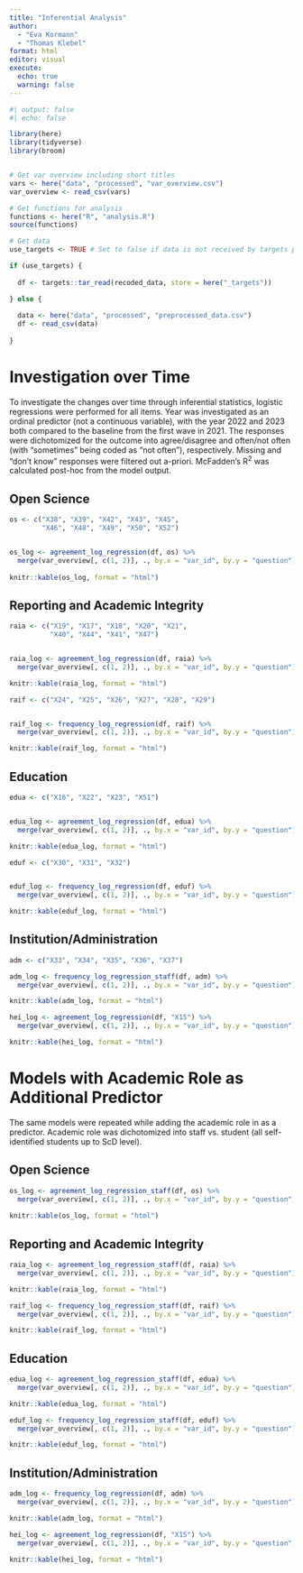 ```yaml
---
title: "Inferential Analysis"
author:
  - "Eva Kormann"
  - "Thomas Klebel"
format: html
editor: visual
execute: 
  echo: true
  warning: false
---
```


```r
#| output: false
#| echo: false

library(here)
library(tidyverse)
library(broom)


# Get var overview including short titles
vars <- here("data", "processed", "var_overview.csv")
var_overview <- read_csv(vars)

# Get functions for analysis
functions <- here("R", "analysis.R")
source(functions)

# Get data
use_targets <- TRUE # Set to false if data is not received by targets pipeline

if (use_targets) {
  
  df <- targets::tar_read(recoded_data, store = here("_targets"))

} else {
  
  data <- here("data", "processed", "preprocessed_data.csv")
  df <- read_csv(data)
  
}
```

# Investigation over Time

To investigate the changes over time through inferential statistics, logistic regressions were performed for all items. Year was investigated as an ordinal predictor (not a continuous variable), with the year 2022 and 2023 both compared to the baseline from the first wave in 2021. The responses were dichotomized for the outcome into agree/disagree and often/not often (with "sometimes" being coded as "not often"), respectively. Missing and "don't know" responses were filtered out a-priori. McFadden's R^2^ was calculated post-hoc from the model output.

## Open Science

```r
os <- c("X38", "X39", "X42", "X43", "X45",
        "X46", "X48", "X49", "X50", "X52")


os_log <- agreement_log_regression(df, os) %>% 
  merge(var_overview[, c(1, 2)], ., by.x = "var_id", by.y = "question")
  
knitr::kable(os_log, format = "html")
```

## Reporting and Academic Integrity

```r
raia <- c("X19", "X17", "X18", "X20", "X21",
          "X40", "X44", "X41", "X47")


raia_log <- agreement_log_regression(df, raia) %>% 
  merge(var_overview[, c(1, 2)], ., by.x = "var_id", by.y = "question")

knitr::kable(raia_log, format = "html")
```

```r
raif <- c("X24", "X25", "X26", "X27", "X28", "X29")


raif_log <- frequency_log_regression(df, raif) %>% 
  merge(var_overview[, c(1, 2)], ., by.x = "var_id", by.y = "question")

knitr::kable(raif_log, format = "html")
```

## Education

```r
edua <- c("X16", "X22", "X23", "X51")


edua_log <- agreement_log_regression(df, edua) %>% 
  merge(var_overview[, c(1, 2)], ., by.x = "var_id", by.y = "question")

knitr::kable(edua_log, format = "html")
```

```r
eduf <- c("X30", "X31", "X32")


eduf_log <- frequency_log_regression(df, eduf) %>% 
  merge(var_overview[, c(1, 2)], ., by.x = "var_id", by.y = "question")

knitr::kable(eduf_log, format = "html")
```

## Institution/Administration

```r
adm <- c("X33", "X34", "X35", "X36", "X37")

adm_log <- frequency_log_regression_staff(df, adm) %>% 
  merge(var_overview[, c(1, 2)], ., by.x = "var_id", by.y = "question")

knitr::kable(adm_log, format = "html")
```

```r
hei_log <- agreement_log_regression(df, "X15") %>% 
  merge(var_overview[, c(1, 2)], ., by.x = "var_id", by.y = "question")

knitr::kable(hei_log, format = "html")
```

# Models with Academic Role as Additional Predictor

The same models were repeated while adding the academic role in as a predictor. Academic role was dichotomized into staff vs. student (all self-identified students up to ScD level).

## Open Science

```r
os_log <- agreement_log_regression_staff(df, os) %>% 
  merge(var_overview[, c(1, 2)], ., by.x = "var_id", by.y = "question")
  
knitr::kable(os_log, format = "html")
```

## Reporting and Academic Integrity

```r
raia_log <- agreement_log_regression_staff(df, raia) %>% 
  merge(var_overview[, c(1, 2)], ., by.x = "var_id", by.y = "question")

knitr::kable(raia_log, format = "html")
```

```r
raif_log <- frequency_log_regression_staff(df, raif) %>% 
  merge(var_overview[, c(1, 2)], ., by.x = "var_id", by.y = "question")

knitr::kable(raif_log, format = "html")
```

## Education

```r
edua_log <- agreement_log_regression_staff(df, edua) %>% 
  merge(var_overview[, c(1, 2)], ., by.x = "var_id", by.y = "question")

knitr::kable(edua_log, format = "html")
```

```r
eduf_log <- frequency_log_regression_staff(df, eduf) %>% 
  merge(var_overview[, c(1, 2)], ., by.x = "var_id", by.y = "question")

knitr::kable(eduf_log, format = "html")
```

## Institution/Administration

```r
adm_log <- frequency_log_regression(df, adm) %>% 
  merge(var_overview[, c(1, 2)], ., by.x = "var_id", by.y = "question")

knitr::kable(adm_log, format = "html")
```

```r
hei_log <- agreement_log_regression(df, "X15") %>% 
  merge(var_overview[, c(1, 2)], ., by.x = "var_id", by.y = "question")

knitr::kable(hei_log, format = "html")
```
